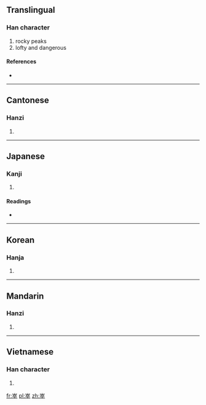 ==Translingual==

===Han character===
{{Han char|rn=46|rad=山|as=08|sn=11|four=2240<sub>8</sub>|canj=山卜人十 (UYOJ)}}

# rocky peaks
# lofty and dangerous

====References====
* {{Han ref|kx=0314.030|dkj=08175|dj=0614.200|hdz=10782.090|uh=5D12|ud=23826|bh=D541|bd=54593}}

----

==Cantonese==

===Hanzi===
{{yue-hanzi|jyut=[[zeot1]], [[zyut3]]|y=jeut1, jyut3}}

# {{defn|lang=yue|sort=山08}}

----

==Japanese==

===Kanji===
{{ja-kanji|grade=|rs=山08}}

# {{defn|lang=ja|sort=山08}}

====Readings====
* {{ja-readings|on=[[しゅつ]] (shutsu), [[しゅち]] (shuchi), [[そつ]] (sotsu), [[ぞち]] (zochi), [[すい]] (sui)|kun=[[けわしい]] (kewashii)}}

----

==Korean==

===Hanja===
{{ko-hanja|hangeul=췌|eumhun=|rv=chwe|mr='|y=chwey}}

# {{defn|lang=ko|sort=山08}}

----

==Mandarin==

===Hanzi===
{{cmn-hanzi|pin=[[zú]] ([[zu2]])|wg=tsu<sup>2</sup>}}

# {{defn|lang=cmn|sort=山08}}

----

==Vietnamese==

===Han character===
{{vi-hantu|[[chót]], [[tốt]]|rs=山08}}

# {{defn|lang=vi|sort=山08}}

[[fr:崒]]
[[pl:崒]]
[[zh:崒]]